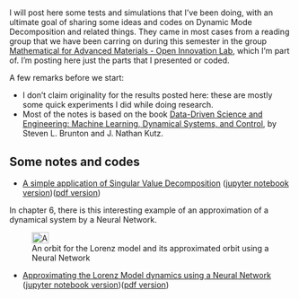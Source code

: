 <!-- # --- -->
<!-- # title: "Rafael Monteiro's Website" -->
<!-- # --- -->
#
#



 I will post here  some tests and simulations that I've been doing, with an ultimate goal of sharing some ideas and codes on Dynamic Mode Decomposition and related things. They came in most cases from a reading group that we have been carring on during this semester in the group [Mathematical for Advanced Materials - Open Innovation Lab](https://unit.aist.go.jp/matham-oil/groups_en.htm), which I'm part of. I'm posting here just the parts that I presented or coded.
 
 A few remarks before we start:

- I don't claim originality for the results posted here: these are mostly some quick experiments I did while doing research. 
- Most of the notes is based on the book  [Data-Driven Science and Engineering: Machine Learning, Dynamical Systems, and Control](https://www.cambridge.org/core/books/datadriven-science-and-engineering/77D52B171B60A496EAFE4DB662ADC36E), by Steven L. Brunton and J. Nathan Kutz.

## Some notes and codes

- [A simple application of Singular Value Decomposition](SVD/example_svd.html) ([jupyter notebook version](SVD/example_svd.ipynb))([pdf version](SVD/example_svd.pdf))


In chapter 6, there is this interesting example of an approximation of a dynamical system by a Neural Network. 

![An orbit for the Lorenz model and its approximated orbit using a Neural Network](NN_Lorenz-Keras/output_25_0.png){#id .class width=30 height=20px}

- [Approximating the Lorenz Model dynamics using a Neural Network](NN_Lorenz-Keras/NN_Lorenz-Keras.html) ([jupyter notebook version](NN_Lorenz-Keras/NN_Lorenz-Keras.ipynb))([pdf version](NN_Lorenz-Keras/NN_Lorenz-Keras.pdf))  

